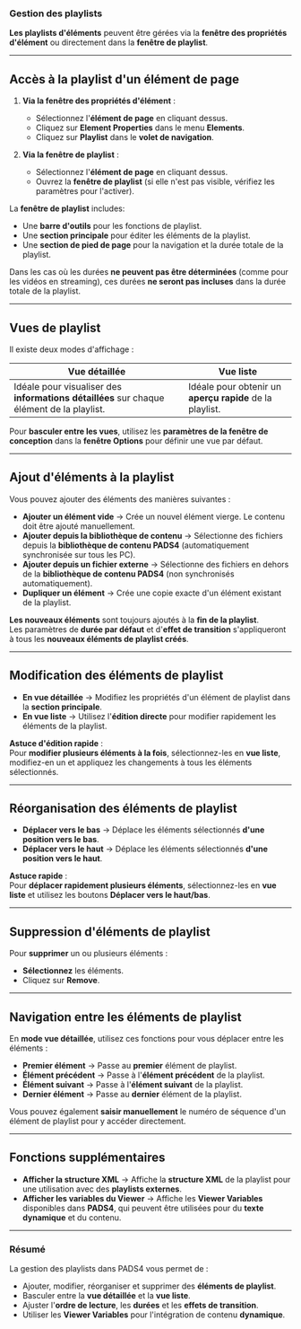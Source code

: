 ### **Gestion des playlists**

**Les playlists d'éléments** peuvent être gérées via la **fenêtre des propriétés d'élément** ou directement dans la **fenêtre de playlist**.

***

## **Accès à la playlist d'un élément de page**

1. **Via la fenêtre des propriétés d'élément** :
   * Sélectionnez l'**élément de page** en cliquant dessus.
   * Cliquez sur **Element Properties** dans le menu **Elements**.
   * Cliquez sur **Playlist** dans le **volet de navigation**.

2. **Via la fenêtre de playlist** :
   * Sélectionnez l'**élément de page** en cliquant dessus.
   * Ouvrez la **fenêtre de playlist** (si elle n'est pas visible, vérifiez les paramètres pour l'activer).

La **fenêtre de playlist** includes:

* Une **barre d'outils** pour les fonctions de playlist.
* Une **section principale** pour éditer les éléments de la playlist.
* Une **section de pied de page** pour la navigation et la durée totale de la playlist.

Dans les cas où les durées **ne peuvent pas être déterminées** (comme pour les vidéos en streaming), ces durées **ne seront pas incluses** dans la durée totale de la playlist.

***

## **Vues de playlist**

Il existe deux modes d'affichage :

| **Vue détaillée**                                                                         | **Vue liste**                                            |
| ----------------------------------------------------------------------------------------- | -------------------------------------------------------- |
| Idéale pour visualiser des **informations détaillées** sur chaque élément de la playlist. | Idéale pour obtenir un **aperçu rapide** de la playlist. |

Pour **basculer entre les vues**, utilisez les **paramètres de la fenêtre de conception** dans la **fenêtre Options** pour définir une vue par défaut.

***

## **Ajout d'éléments à la playlist**

Vous pouvez ajouter des éléments des manières suivantes :

* **Ajouter un élément vide** → Crée un nouvel élément vierge. Le contenu doit être ajouté manuellement.
* **Ajouter depuis la bibliothèque de contenu** → Sélectionne des fichiers depuis la **bibliothèque de contenu PADS4** (automatiquement synchronisée sur tous les PC).
* **Ajouter depuis un fichier externe** → Sélectionne des fichiers en dehors de la **bibliothèque de contenu PADS4** (non synchronisés automatiquement).
* **Dupliquer un élément** → Crée une copie exacte d'un élément existant de la playlist.

**Les nouveaux éléments** sont toujours ajoutés à la **fin de la playlist**.\
Les paramètres de **durée par défaut** et d'**effet de transition** s'appliqueront à tous les **nouveaux éléments de playlist créés**.

***

## **Modification des éléments de playlist**

* **En vue détaillée** → Modifiez les propriétés d'un élément de playlist dans la **section principale**.
* **En vue liste** → Utilisez l'**édition directe** pour modifier rapidement les éléments de la playlist.

**Astuce d'édition rapide** :\
Pour **modifier plusieurs éléments à la fois**, sélectionnez-les en **vue liste**, modifiez-en un et appliquez les changements à tous les éléments sélectionnés.

***

## **Réorganisation des éléments de playlist**

* **Déplacer vers le bas** → Déplace les éléments sélectionnés **d'une position vers le bas**.
* **Déplacer vers le haut** → Déplace les éléments sélectionnés **d'une position vers le haut**.

**Astuce rapide** :\
Pour **déplacer rapidement plusieurs éléments**, sélectionnez-les en **vue liste** et utilisez les boutons **Déplacer vers le haut/bas**.

***

## **Suppression d'éléments de playlist**

Pour **supprimer** un ou plusieurs éléments :

* **Sélectionnez** les éléments.
* Cliquez sur **Remove**.

***

## **Navigation entre les éléments de playlist**

En **mode vue détaillée**, utilisez ces fonctions pour vous déplacer entre les éléments :

* **Premier élément** → Passe au **premier** élément de playlist.
* **Élément précédent** → Passe à l'**élément précédent** de la playlist.
* **Élément suivant** → Passe à l'**élément suivant** de la playlist.
* **Dernier élément** → Passe au **dernier** élément de la playlist.

Vous pouvez également **saisir manuellement** le numéro de séquence d'un élément de playlist pour y accéder directement.

***

## **Fonctions supplémentaires**

* **Afficher la structure XML** → Affiche la **structure XML** de la playlist pour une utilisation avec des **playlists externes**.
* **Afficher les variables du Viewer** → Affiche les **Viewer Variables** disponibles dans **PADS4**, qui peuvent être utilisées pour du **texte dynamique** et du contenu.

***

### **Résumé**

La gestion des playlists dans PADS4 vous permet de :

* Ajouter, modifier, réorganiser et supprimer des **éléments de playlist**.
* Basculer entre la **vue détaillée** et la **vue liste**.
* Ajuster l'**ordre de lecture**, les **durées** et les **effets de transition**.
* Utiliser les **Viewer Variables** pour l'intégration de contenu **dynamique**.
